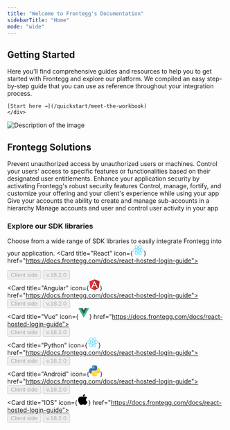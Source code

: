 ```yaml
---
title: "Welcome to Frontegg's Documentation"
sidebarTitle: "Home"
mode: "wide"
---
```


<div style={{ display: 'flex', marginTop: `-60px`, marginLeft: `-20px`, marginRight: `-50px`}}>
  <div style={{ flex: 1, padding: '20px', display: 'flex', flexDirection: 'column', justifyContent: 'center' }}>
    <div>
      <h2>Getting Started</h2>
    <p>Here you'll find comprehensive guides and resources to help you to get started with Frontegg and explore our platform. We compiled an easy step-by-step guide that you can use as reference throughout your integration process.</p>

    [Start here →](/quickstart/meet-the-workbook)
    </div>
  </div>
  <div style={{ flex: 2, padding: '20px', display: 'flex', alignItems: 'center', justifyContent: 'center' }}>
    <img
      src="/images/911c14f-Images.png"
      alt="Description of the image"
      style={{ maxWidth: '100%', maxHeight: '100%', width: 'auto', height: 'auto' }}
    />
  </div>
</div>

## Frontegg Solutions

<CardGroup cols={3}>
  <Card title="Authentication" icon="key" iconType="duotone">
  Prevent unauthorized access by unauthorized users or machines. 
  </Card>
  <Card title="Entitlements" icon="lock" iconType="duotone">
  Control your users' access to specific features or functionalities based on their designated user entitlements. 
  </Card>
  <Card title="Security" icon="user-gear" iconType="duotone">
  Enhance your application security by activating Frontegg's robust security features
  </Card>
  <Card title="Admin Portal" icon="shield-check" iconType="duotone">
  Control, manage, fortify, and customize your offering and your client's experience while using your app
  </Card>
  <Card title="Hierarchies" icon="network-wired" iconType="duotone">
  Give your accounts the ability to create and manage sub-accounts in a hierarchy
  </Card>
  <Card title="Backoffice and User Management" icon="square-terminal" iconType="duotone">
  Manage accounts and user and control user activity in your app
  </Card>
</CardGroup>


### Explore our SDK libraries

Choose from a wide range of SDK libraries to easily integrate Frontegg into your application.
<CardGroup cols={3}>
    <Card title="React" icon={<svg height="25" viewBox="175.7 78 490.6 436.9" width="25" xmlns="http://www.w3.org/2000/svg"><g fill="#61dafb"><path d="m666.3 296.5c0-32.5-40.7-63.3-103.1-82.4 14.4-63.6 8-114.2-20.2-130.4-6.5-3.8-14.1-5.6-22.4-5.6v22.3c4.6 0 8.3.9 11.4 2.6 13.6 7.8 19.5 37.5 14.9 75.7-1.1 9.4-2.9 19.3-5.1 29.4-19.6-4.8-41-8.5-63.5-10.9-13.5-18.5-27.5-35.3-41.6-50 32.6-30.3 63.2-46.9 84-46.9v-22.3c-27.5 0-63.5 19.6-99.9 53.6-36.4-33.8-72.4-53.2-99.9-53.2v22.3c20.7 0 51.4 16.5 84 46.6-14 14.7-28 31.4-41.3 49.9-22.6 2.4-44 6.1-63.6 11-2.3-10-4-19.7-5.2-29-4.7-38.2 1.1-67.9 14.6-75.8 3-1.8 6.9-2.6 11.5-2.6v-22.3c-8.4 0-16 1.8-22.6 5.6-28.1 16.2-34.4 66.7-19.9 130.1-62.2 19.2-102.7 49.9-102.7 82.3 0 32.5 40.7 63.3 103.1 82.4-14.4 63.6-8 114.2 20.2 130.4 6.5 3.8 14.1 5.6 22.5 5.6 27.5 0 63.5-19.6 99.9-53.6 36.4 33.8 72.4 53.2 99.9 53.2 8.4 0 16-1.8 22.6-5.6 28.1-16.2 34.4-66.7 19.9-130.1 62-19.1 102.5-49.9 102.5-82.3zm-130.2-66.7c-3.7 12.9-8.3 26.2-13.5 39.5-4.1-8-8.4-16-13.1-24-4.6-8-9.5-15.8-14.4-23.4 14.2 2.1 27.9 4.7 41 7.9zm-45.8 106.5c-7.8 13.5-15.8 26.3-24.1 38.2-14.9 1.3-30 2-45.2 2-15.1 0-30.2-.7-45-1.9-8.3-11.9-16.4-24.6-24.2-38-7.6-13.1-14.5-26.4-20.8-39.8 6.2-13.4 13.2-26.8 20.7-39.9 7.8-13.5 15.8-26.3 24.1-38.2 14.9-1.3 30-2 45.2-2 15.1 0 30.2.7 45 1.9 8.3 11.9 16.4 24.6 24.2 38 7.6 13.1 14.5 26.4 20.8 39.8-6.3 13.4-13.2 26.8-20.7 39.9zm32.3-13c5.4 13.4 10 26.8 13.8 39.8-13.1 3.2-26.9 5.9-41.2 8 4.9-7.7 9.8-15.6 14.4-23.7 4.6-8 8.9-16.1 13-24.1zm-101.4 106.7c-9.3-9.6-18.6-20.3-27.8-32 9 .4 18.2.7 27.5.7 9.4 0 18.7-.2 27.8-.7-9 11.7-18.3 22.4-27.5 32zm-74.4-58.9c-14.2-2.1-27.9-4.7-41-7.9 3.7-12.9 8.3-26.2 13.5-39.5 4.1 8 8.4 16 13.1 24s9.5 15.8 14.4 23.4zm73.9-208.1c9.3 9.6 18.6 20.3 27.8 32-9-.4-18.2-.7-27.5-.7-9.4 0-18.7.2-27.8.7 9-11.7 18.3-22.4 27.5-32zm-74 58.9c-4.9 7.7-9.8 15.6-14.4 23.7-4.6 8-8.9 16-13 24-5.4-13.4-10-26.8-13.8-39.8 13.1-3.1 26.9-5.8 41.2-7.9zm-90.5 125.2c-35.4-15.1-58.3-34.9-58.3-50.6s22.9-35.6 58.3-50.6c8.6-3.7 18-7 27.7-10.1 5.7 19.6 13.2 40 22.5 60.9-9.2 20.8-16.6 41.1-22.2 60.6-9.9-3.1-19.3-6.5-28-10.2zm53.8 142.9c-13.6-7.8-19.5-37.5-14.9-75.7 1.1-9.4 2.9-19.3 5.1-29.4 19.6 4.8 41 8.5 63.5 10.9 13.5 18.5 27.5 35.3 41.6 50-32.6 30.3-63.2 46.9-84 46.9-4.5-.1-8.3-1-11.3-2.7zm237.2-76.2c4.7 38.2-1.1 67.9-14.6 75.8-3 1.8-6.9 2.6-11.5 2.6-20.7 0-51.4-16.5-84-46.6 14-14.7 28-31.4 41.3-49.9 22.6-2.4 44-6.1 63.6-11 2.3 10.1 4.1 19.8 5.2 29.1zm38.5-66.7c-8.6 3.7-18 7-27.7 10.1-5.7-19.6-13.2-40-22.5-60.9 9.2-20.8 16.6-41.1 22.2-60.6 9.9 3.1 19.3 6.5 28.1 10.2 35.4 15.1 58.3 34.9 58.3 50.6-.1 15.7-23 35.6-58.4 50.6z"/><circle cx="420.9" cy="296.5" r="45.7"/></g></svg>} href="https://docs.frontegg.com/docs/react-hosted-login-guide">
      <br />
      <div className="button-container">
        <button className="blue-button" disabled>Client side</button>
        <button className="gray-button" disabled>v.18.2.0</button>
      </div>
    </Card>
        <Card title="Angular" icon={<svg width="25" height="25" viewBox="0 0 256 272" xmlns="http://www.w3.org/2000/svg" preserveAspectRatio="xMidYMid"><path d="M.1 45.522L125.908.697l129.196 44.028-20.919 166.45-108.277 59.966-106.583-59.169L.1 45.522z" fill="#E23237"/><path d="M255.104 44.725L125.908.697v270.444l108.277-59.866 20.919-166.55z" fill="#B52E31"/><path d="M126.107 32.274L47.714 206.693l29.285-.498 15.739-39.347h70.325l17.233 39.845 27.99.498-82.179-174.917zm.2 55.882l26.496 55.383h-49.806l23.31-55.383z" fill="#FFF"/></svg>} href="https://docs.frontegg.com/docs/react-hosted-login-guide">
      <br />
      <div className="button-container">
        <button className="blue-button" disabled>Client side</button>
        <button className="gray-button" disabled>v.18.2.0</button>
      </div>
    </Card>
        <Card title="Vue" icon={<svg width="25" height="25" viewBox="0 0 256 221" xmlns="http://www.w3.org/2000/svg" preserveAspectRatio="xMinYMin meet"><path d="M204.8 0H256L128 220.8 0 0h97.92L128 51.2 157.44 0h47.36z" fill="#41B883"/><path d="M0 0l128 220.8L256 0h-51.2L128 132.48 50.56 0H0z" fill="#41B883"/><path d="M50.56 0L128 133.12 204.8 0h-47.36L128 51.2 97.92 0H50.56z" fill="#35495E"/></svg>} href="https://docs.frontegg.com/docs/react-hosted-login-guide">
      <br />
      <div className="button-container">
        <button className="blue-button" disabled>Client side</button>
        <button className="gray-button" disabled>v.18.2.0</button>
      </div>
    </Card>
    <Card title="Python" icon={<svg height="25" viewBox="175.7 78 490.6 436.9" width="25" xmlns="http://www.w3.org/2000/svg"><g fill="#61dafb"><path d="m666.3 296.5c0-32.5-40.7-63.3-103.1-82.4 14.4-63.6 8-114.2-20.2-130.4-6.5-3.8-14.1-5.6-22.4-5.6v22.3c4.6 0 8.3.9 11.4 2.6 13.6 7.8 19.5 37.5 14.9 75.7-1.1 9.4-2.9 19.3-5.1 29.4-19.6-4.8-41-8.5-63.5-10.9-13.5-18.5-27.5-35.3-41.6-50 32.6-30.3 63.2-46.9 84-46.9v-22.3c-27.5 0-63.5 19.6-99.9 53.6-36.4-33.8-72.4-53.2-99.9-53.2v22.3c20.7 0 51.4 16.5 84 46.6-14 14.7-28 31.4-41.3 49.9-22.6 2.4-44 6.1-63.6 11-2.3-10-4-19.7-5.2-29-4.7-38.2 1.1-67.9 14.6-75.8 3-1.8 6.9-2.6 11.5-2.6v-22.3c-8.4 0-16 1.8-22.6 5.6-28.1 16.2-34.4 66.7-19.9 130.1-62.2 19.2-102.7 49.9-102.7 82.3 0 32.5 40.7 63.3 103.1 82.4-14.4 63.6-8 114.2 20.2 130.4 6.5 3.8 14.1 5.6 22.5 5.6 27.5 0 63.5-19.6 99.9-53.6 36.4 33.8 72.4 53.2 99.9 53.2 8.4 0 16-1.8 22.6-5.6 28.1-16.2 34.4-66.7 19.9-130.1 62-19.1 102.5-49.9 102.5-82.3zm-130.2-66.7c-3.7 12.9-8.3 26.2-13.5 39.5-4.1-8-8.4-16-13.1-24-4.6-8-9.5-15.8-14.4-23.4 14.2 2.1 27.9 4.7 41 7.9zm-45.8 106.5c-7.8 13.5-15.8 26.3-24.1 38.2-14.9 1.3-30 2-45.2 2-15.1 0-30.2-.7-45-1.9-8.3-11.9-16.4-24.6-24.2-38-7.6-13.1-14.5-26.4-20.8-39.8 6.2-13.4 13.2-26.8 20.7-39.9 7.8-13.5 15.8-26.3 24.1-38.2 14.9-1.3 30-2 45.2-2 15.1 0 30.2.7 45 1.9 8.3 11.9 16.4 24.6 24.2 38 7.6 13.1 14.5 26.4 20.8 39.8-6.3 13.4-13.2 26.8-20.7 39.9zm32.3-13c5.4 13.4 10 26.8 13.8 39.8-13.1 3.2-26.9 5.9-41.2 8 4.9-7.7 9.8-15.6 14.4-23.7 4.6-8 8.9-16.1 13-24.1zm-101.4 106.7c-9.3-9.6-18.6-20.3-27.8-32 9 .4 18.2.7 27.5.7 9.4 0 18.7-.2 27.8-.7-9 11.7-18.3 22.4-27.5 32zm-74.4-58.9c-14.2-2.1-27.9-4.7-41-7.9 3.7-12.9 8.3-26.2 13.5-39.5 4.1 8 8.4 16 13.1 24s9.5 15.8 14.4 23.4zm73.9-208.1c9.3 9.6 18.6 20.3 27.8 32-9-.4-18.2-.7-27.5-.7-9.4 0-18.7.2-27.8.7 9-11.7 18.3-22.4 27.5-32zm-74 58.9c-4.9 7.7-9.8 15.6-14.4 23.7-4.6 8-8.9 16-13 24-5.4-13.4-10-26.8-13.8-39.8 13.1-3.1 26.9-5.8 41.2-7.9zm-90.5 125.2c-35.4-15.1-58.3-34.9-58.3-50.6s22.9-35.6 58.3-50.6c8.6-3.7 18-7 27.7-10.1 5.7 19.6 13.2 40 22.5 60.9-9.2 20.8-16.6 41.1-22.2 60.6-9.9-3.1-19.3-6.5-28-10.2zm53.8 142.9c-13.6-7.8-19.5-37.5-14.9-75.7 1.1-9.4 2.9-19.3 5.1-29.4 19.6 4.8 41 8.5 63.5 10.9 13.5 18.5 27.5 35.3 41.6 50-32.6 30.3-63.2 46.9-84 46.9-4.5-.1-8.3-1-11.3-2.7zm237.2-76.2c4.7 38.2-1.1 67.9-14.6 75.8-3 1.8-6.9 2.6-11.5 2.6-20.7 0-51.4-16.5-84-46.6 14-14.7 28-31.4 41.3-49.9 22.6-2.4 44-6.1 63.6-11 2.3 10.1 4.1 19.8 5.2 29.1zm38.5-66.7c-8.6 3.7-18 7-27.7 10.1-5.7-19.6-13.2-40-22.5-60.9 9.2-20.8 16.6-41.1 22.2-60.6 9.9 3.1 19.3 6.5 28.1 10.2 35.4 15.1 58.3 34.9 58.3 50.6-.1 15.7-23 35.6-58.4 50.6z"/><circle cx="420.9" cy="296.5" r="45.7"/></g></svg>} href="https://docs.frontegg.com/docs/react-hosted-login-guide">
      <br />
      <div className="button-container">
        <button className="blue-button" disabled>Client side</button>
        <button className="gray-button" disabled>v.18.2.0</button>
      </div>
    </Card>
        <Card title="Android" icon={<svg width="25" height="25" viewBox="0 0 256 255" xmlns="http://www.w3.org/2000/svg" preserveAspectRatio="xMinYMin meet"><defs><linearGradient x1="12.959%" y1="12.039%" x2="79.639%" y2="78.201%" id="a"><stop stop-color="#387EB8" offset="0%"/><stop stop-color="#366994" offset="100%"/></linearGradient><linearGradient x1="19.128%" y1="20.579%" x2="90.742%" y2="88.429%" id="b"><stop stop-color="#FFE052" offset="0%"/><stop stop-color="#FFC331" offset="100%"/></linearGradient></defs><path d="M126.916.072c-64.832 0-60.784 28.115-60.784 28.115l.072 29.128h61.868v8.745H41.631S.145 61.355.145 126.77c0 65.417 36.21 63.097 36.21 63.097h21.61v-30.356s-1.165-36.21 35.632-36.21h61.362s34.475.557 34.475-33.319V33.97S194.67.072 126.916.072zM92.802 19.66a11.12 11.12 0 0 1 11.13 11.13 11.12 11.12 0 0 1-11.13 11.13 11.12 11.12 0 0 1-11.13-11.13 11.12 11.12 0 0 1 11.13-11.13z" fill="url(#a)"/><path d="M128.757 254.126c64.832 0 60.784-28.115 60.784-28.115l-.072-29.127H127.6v-8.745h86.441s41.486 4.705 41.486-60.712c0-65.416-36.21-63.096-36.21-63.096h-21.61v30.355s1.165 36.21-35.632 36.21h-61.362s-34.475-.557-34.475 33.32v56.013s-5.235 33.897 62.518 33.897zm34.114-19.586a11.12 11.12 0 0 1-11.13-11.13 11.12 11.12 0 0 1 11.13-11.131 11.12 11.12 0 0 1 11.13 11.13 11.12 11.12 0 0 1-11.13 11.13z" fill="url(#b)"/></svg>} href="https://docs.frontegg.com/docs/react-hosted-login-guide">
      <br />
      <div className="button-container">
        <button className="blue-button" disabled>Client side</button>
        <button className="gray-button" disabled>v.18.2.0</button>
      </div>
    </Card>
        <Card title="IOS" icon={<svg height="25" width="25" xmlns="http://www.w3.org/2000/svg" viewBox="0 -3.552713678800501e-15 820 950"><path d="M404.345 229.846c52.467 0 98.494-20.488 138.08-61.465s59.38-88.626 59.38-142.947c0-5.966-.472-14.444-1.414-25.434-6.912.942-12.096 1.727-15.552 2.355-48.383 6.908-90.954 30.615-127.713 71.12-36.758 40.506-55.137 83.838-55.137 129.996 0 5.337.785 14.13 2.356 26.375zM592.379 950c37.387 0 78.701-25.59 123.943-76.772S796.122 761.915 820 692.836c-88.912-45.844-133.368-111.626-133.368-197.348 0-71.591 35.973-132.82 107.92-183.688-49.954-62.486-115.931-93.729-197.931-93.729-34.56 0-66.134 5.181-94.724 15.543l-17.908 6.594-24.035 9.42c-15.709 5.966-30.004 8.95-42.885 8.95-10.054 0-23.25-3.455-39.586-10.363l-18.38-7.536-17.436-7.065c-25.449-10.676-52.782-16.014-82-16.014-78.23 0-141.065 26.376-188.506 79.128C23.72 349.479 0 419.03 0 505.379c0 121.517 38.015 233.772 114.046 336.763C166.828 914.047 215.054 950 258.724 950c18.537 0 36.916-3.611 55.138-10.833l23.092-9.42 18.38-6.594c25.762-9.106 49.482-13.659 71.16-13.659 22.935 0 49.326 5.81 79.173 17.427l14.609 5.652C550.75 944.191 574.786 950 592.379 950z"/></svg>} href="https://docs.frontegg.com/docs/react-hosted-login-guide">
      <br />
      <div className="button-container">
        <button className="blue-button" disabled>Client side</button>
        <button className="gray-button" disabled>v.18.2.0</button>
      </div>
    </Card>
</CardGroup>
